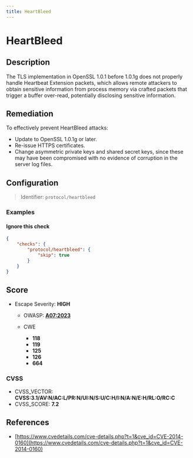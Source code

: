 ```yaml
---
title: HeartBleed
---
```


# HeartBleed

## Description

The TLS implementation in OpenSSL 1.0.1 before 1.0.1g does not properly handle Heartbeat Extension packets, which allows remote attackers to obtain sensitive information from process memory via crafted packets that trigger a buffer over-read, potentially disclosing sensitive information.


## Remediation

To effectively prevent HeartBleed attacks:
- Update to OpenSSL 1.0.1g or later.
- Re-issue HTTPS certificates.
- Change asymmetric private keys and shared secret keys, since these may have been compromised with no evidence of corruption in the server log files.



## Configuration

> Identifier: `protocol/heartbleed`



### Examples



#### Ignore this check

```json
{
    "checks": {
        "protocol/heartbleed": {
            "skip": true
        }
    }
}
```




## Score

- Escape Severity: **<span className="high-severity">HIGH</span>**
  - OWASP: **[A07:2023](https://github.com/OWASP/API-Security/blob/master/editions/2023/en/0xa7-security-misconfiguration.md)**
  
  - CWE
    - **118**
    - **119**
    - **125**
    - **126**
    - **664**
  
  
  

### CVSS

- CVSS_VECTOR: **CVSS:3.1/AV:N/AC:L/PR:N/UI:N/S:U/C:H/I:N/A:N/E:H/RL:O/RC:C**
- CVSS_SCORE: **7.2**

## References

- [https://www.cvedetails.com/cve-details.php?t=1&cve_id=CVE-2014-0160](https://www.cvedetails.com/cve-details.php?t=1&cve_id=CVE-2014-0160)
  